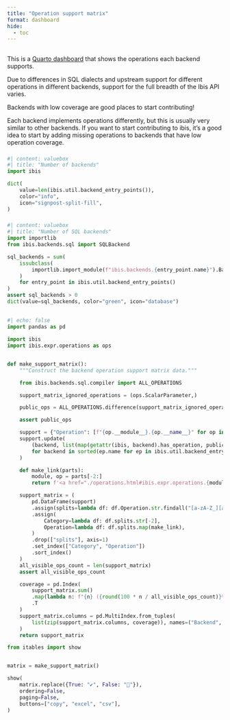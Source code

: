 ```yaml
---
title: "Operation support matrix"
format: dashboard
hide:
  - toc
---
```


## {height=25%}

::: {.card title="Welcome to the operation support matrix!"}

This is a [Quarto dashboard](https://quarto.org/docs/dashboards/) that shows
the operations each backend supports.

Due to differences in SQL dialects and upstream support for different
operations in different backends, support for the full breadth of the Ibis API
varies.

::: {.callout-tip}
Backends with low coverage are good places to start contributing!

Each backend implements operations differently, but this is usually very
similar to other backends. If you want to start contributing to ibis, it's
a good idea to start by adding missing operations to backends that have low
operation coverage.
:::

:::

### {width=25%}

```python
#| content: valuebox
#| title: "Number of backends"
import ibis

dict(
    value=len(ibis.util.backend_entry_points()),
    color="info",
    icon="signpost-split-fill",
)
```

### {width=25%}

```python
#| content: valuebox
#| title: "Number of SQL backends"
import importlib
from ibis.backends.sql import SQLBackend

sql_backends = sum(
    issubclass(
        importlib.import_module(f"ibis.backends.{entry_point.name}").Backend, SQLBackend
    )
    for entry_point in ibis.util.backend_entry_points()
)
assert sql_backends > 0
dict(value=sql_backends, color="green", icon="database")
```

## {height=70%}

```python
#| echo: false
import pandas as pd

import ibis
import ibis.expr.operations as ops


def make_support_matrix():
    """Construct the backend operation support matrix data."""

    from ibis.backends.sql.compiler import ALL_OPERATIONS

    support_matrix_ignored_operations = (ops.ScalarParameter,)

    public_ops = ALL_OPERATIONS.difference(support_matrix_ignored_operations)

    assert public_ops

    support = {"Operation": [f"{op.__module__}.{op.__name__}" for op in public_ops]}
    support.update(
        (backend, list(map(getattr(ibis, backend).has_operation, public_ops)))
        for backend in sorted(ep.name for ep in ibis.util.backend_entry_points())
    )

    def make_link(parts):
        module, op = parts[-2:]
        return f'<a href="./operations.html#ibis.expr.operations.{module}.{op}">{op}</a>'

    support_matrix = (
        pd.DataFrame(support)
        .assign(splits=lambda df: df.Operation.str.findall("[a-zA-Z_][a-zA-Z_0-9]*"))
        .assign(
            Category=lambda df: df.splits.str[-2],
            Operation=lambda df: df.splits.map(make_link),
        )
        .drop(["splits"], axis=1)
        .set_index(["Category", "Operation"])
        .sort_index()
    )
    all_visible_ops_count = len(support_matrix)
    assert all_visible_ops_count

    coverage = pd.Index(
        support_matrix.sum()
        .map(lambda n: f"{n} ({round(100 * n / all_visible_ops_count)}%)")
        .T
    )
    support_matrix.columns = pd.MultiIndex.from_tuples(
        list(zip(support_matrix.columns, coverage)), names=("Backend", "API coverage")
    )
    return support_matrix
```

```python
from itables import show


matrix = make_support_matrix()

show(
    matrix.replace({True: "✔", False: "🚫"}),
    ordering=False,
    paging=False,
    buttons=["copy", "excel", "csv"],
)
```
